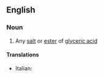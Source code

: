 ==English==

===Noun===
{{en-noun}}

# {{label|en|organic chemistry}} Any [[salt]] or [[ester]] of [[glyceric acid]]

====Translations====
{{trans-top|glycerate}}
* Italian: {{t|it|glicerato|m}}
{{trans-mid}}
{{trans-bottom}}